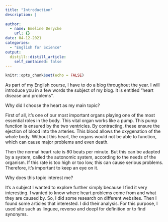 ```yaml
---
title: "Introduction"
description: |
  
author:
  - name: Emeline Derycke
    url: {}
date: 04-12-2021
categories:
  - "English for Science"
output:
  distill::distill_article:
    self_contained: false
---
```


```r
knitr::opts_chunk$set(echo = FALSE)
```

As part of my English course, I have to do a blog throughout the year.
I will introduce you in a few words the subject of my blog. It is entitled “heart disease and problems”.

Why did I choose the heart as my main topic?

First of all, it’s one of our most important organs playing one of the most essential roles in the body. This vital organ works like a pump. This pump function is ensured by the two ventricles. By contracting, these ensure the ejection of blood into the arteries. This blood allows the oxygenation of the whole body. 
Without this heart, the organs would not be able to function, which can cause major problems and even death. 

Then the normal heart rate is 80 beats per minute. But this can be adapted by a system, called the autonomic system, according to the needs of the organism. 
If this rate is too high or too low, this can cause serious problems. Therefore, it’s important to keep an eye on it. 

Why does this topic interest me?

It’s a subject I wanted to explore further simply because I find it very interesting. I wanted to know where heart problems come from and what they are caused by.
So, I did some research on different websites. Then I found some articles that interested. I did their analysis. 
For this purpose, I used site such as linguee, reverso and deepl for definition or to find synonyms. 







